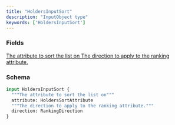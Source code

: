 ```yaml
---
title: "HoldersInputSort"
description: "InputObject type"
keywords: ['HoldersInputSort']
---
```


### Fields

<a href="/api-reference/types/holderssortattribute">
  <ResponseField name="attribute" type="HoldersSortAttribute">
    The attribute to sort the list on
  </ResponseField>
</a>

<a href="/api-reference/types/rankingdirection">
  <ResponseField name="direction" type="RankingDirection">
    The direction to apply to the ranking attribute.
  </ResponseField>
</a>

### Schema


```graphql 
input HoldersInputSort {
  """The attribute to sort the list on"""
  attribute: HoldersSortAttribute
  """The direction to apply to the ranking attribute."""
  direction: RankingDirection
}
```
